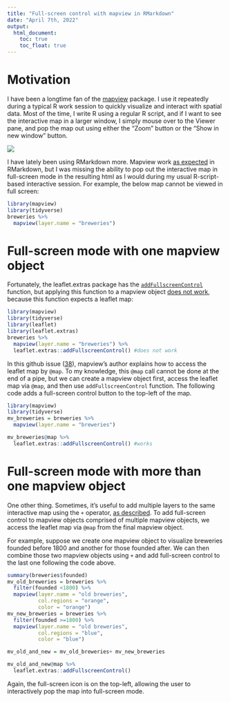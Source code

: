 ```yaml
---
title: "Full-screen control with mapview in RMarkdown"
date: "April 7th, 2022"
output: 
  html_document:
    toc: true  
    toc_float: true
---
```


# Motivation

I have been a longtime fan of the [mapview](https://r-spatial.github.io/mapview/) package. I use it repeatedly during a typical R work session to quickly visualize and interact with spatial data. Most of the time, I write R using a regular R script, and if I want to see the interactive map in a larger window, I simply mouse over to the Viewer pane, and pop the map out using either the "Zoom" button or the "Show in new window" button.

![](images/Screen%20Shot%202022-04-07%20at%2010.17.32%20PM.png)

I have lately been using RMarkdown more. Mapview work [as expected](https://rmarkdown.rstudio.com/lesson-14.html) in RMarkdown, but I was missing the ability to pop out the interactive map in full-screen mode in the resulting html as I would during my usual R-script-based interactive session. For example, the below map cannot be viewed in full screen:

```r
library(mapview)
library(tidyverse)
breweries %>% 
  mapview(layer.name = "breweries")
```

# Full-screen mode with one mapview object

Fortunately, the leaflet.extras package has the [`addFullscreenControl`](https://bhaskarvk.github.io/leaflet.extras/reference/fullscreen.html) function, but applying this function to a mapview object [does not work]{.underline}, because this function expects a leaflet map:

```r
library(mapview)
library(tidyverse)
library(leaflet)
library(leaflet.extras)
breweries %>% 
  mapview(layer.name = "breweries") %>% 
  leaflet.extras::addFullscreenControl() #does not work
```

In this github issue ([38](https://github.com/r-spatial/mapview/issues/38)), mapview's author explains how to access the leaflet map by `@map`. To my knowledge, this `@map` call cannot be done at the end of a pipe, but we can create a mapview object first, access the leaflet map via `@map`, and then use `addFullscreenControl` function. The following code adds a full-screen control button to the top-left of the map.

```r
library(mapview)
library(tidyverse)
mv_breweries = breweries %>% 
  mapview(layer.name = "breweries")

mv_breweries@map %>% 
  leaflet.extras::addFullscreenControl() #works
```

# Full-screen mode with more than one mapview object

One other thing. Sometimes, it's useful to add multiple layers to the same interactive map using the `+` operator, [as described](https://r-spatial.github.io/mapview/articles/articles/mapview_02-advanced.html). To add full-screen control to mapview objects comprised of multiple mapview objects, we access the leaflet map via `@map` from the final mapview object.

For example, suppose we create one mapview object to visualize breweries founded before 1800 and another for those founded after. We can then combine those two mapview objects using `+` and add full-screen control to the last one following the code above.

```r
summary(breweries$founded)
mv_old_breweries = breweries %>% 
  filter(founded <1800) %>% 
  mapview(layer.name = "old breweries",
          col.regions = "orange",
          color = "orange")
mv_new_breweries = breweries %>% 
  filter(founded >=1800) %>% 
  mapview(layer.name = "old breweries",
          col.regions = "blue",
          color = "blue")

mv_old_and_new = mv_old_breweries+ mv_new_breweries

mv_old_and_new@map %>% 
  leaflet.extras::addFullscreenControl()
```

Again, the full-screen icon is on the top-left, allowing the user to interactively pop the map into full-screen mode.
